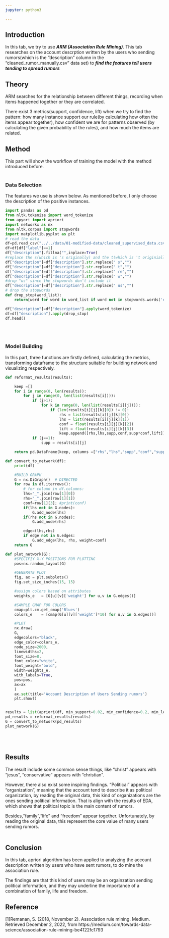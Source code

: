 ```yaml
---
jupyter: python3

---
```


## Introduction
In this tab, we try to use ***ARM (Association Rule Mining)***. This tab researches on the account descrption written by the users who sending rumors(which is the "description" column in the "cleaned_rumor_manually.csv" data set) to ***find the features tell users tending to spread rumors***


## Theory 

ARM searches for the relationship between different things, recording when items happened together or they are correlated. 

There exist 3 metrics(support, confidence, lift) when we try to find the pattern: how many instance support our rule(by calculating how often the items appear together), how confident we are for patterns observed (by calculating the given probability of the rules), and how much the items are related.




## Method
This part will show the workflow of training the model with the method introduced before.
<br></br>

### Data Selection
The features we use is shown below. As mentioned before, I only choose the description of the positive instances.
```python
import pandas as pd
from nltk.tokenize import word_tokenize
from apyori import apriori
import networkx as nx 
from nltk.corpus import stopwords
import matplotlib.pyplot as plt
# read the data
df=pd.read_csv("../../data/01-modified-data/cleaned_supervised_data.csv")
df=df[df["label"]==1]
df["description"].fillna("",inplace=True)
#replace the s(which is 's originally) and the t(which is 't originially) and re 
df["description"]=df["description"].str.replace(" s","")
df["description"]=df["description"].str.replace(" t","")
df["description"]=df["description"].str.replace(" re","")
df["description"]=df["description"].str.replace(" w","")
#drop "us" since the stopwords don't include it
df["description"]=df["description"].str.replace(" us","")
# drop the stopwords
def drop_stop(word_list):
    return[word for word in word_list if word not in stopwords.words('english')]

df["description"]=df["description"].apply(word_tokenize)
df=df["description"].apply(drop_stop)
df.head()
```

<br></br>


### Model Building
In this part, three functions are firstly defined, calculating the metrics, transforming dataframe to the structure suitable for building network and visualizing respectively.

```python
def reformat_results(results):

    keep =[]
    for i in range(0, len(results)):
        for j in range(0, len(list(results[i]))):
            if (j>1):
                for k in range(0, len(list(results[i][j]))):
                    if (len(results[i][j][k][0]) != 0):
                        rhs = list(results[i][j][k][0])
                        lhs = list(results[i][j][k][1])
                        conf = float(results[i][j][k][2])
                        lift = float(results[i][j][k][3])
                        keep.append([rhs,lhs,supp,conf,supp*conf,lift])
            if (j==1):
                supp = results[i][j]

    return pd.DataFrame(keep, columns =["rhs","lhs","supp","conf","supp x conf","lift"])

def convert_to_network(df):
    print(df)

    #BUILD GRAPH
    G = nx.DiGraph()  # DIRECTED
    for row in df.iterrows():
        # for column in df.columns:
        lhs="_".join(row[1][0])
        rhs="_".join(row[1][1])
        conf=row[1][3]; #print(conf)
        if(lhs not in G.nodes): 
            G.add_node(lhs)
        if(rhs not in G.nodes): 
            G.add_node(rhs)

        edge=(lhs,rhs)
        if edge not in G.edges:
            G.add_edge(lhs, rhs, weight=conf)
    return G

def plot_network(G):
    #SPECIFIY X-Y POSITIONS FOR PLOTTING
    pos=nx.random_layout(G)

    #GENERATE PLOT
    fig, ax = plt.subplots()
    fig.set_size_inches(15, 15)

    #assign colors based on attributes
    weights_e 	= [G[u][v]['weight'] for u,v in G.edges()]

    #SAMPLE CMAP FOR COLORS 
    cmap=plt.cm.get_cmap('Blues')
    colors_e 	= [cmap(G[u][v]['weight']*10) for u,v in G.edges()]

    #PLOT
    nx.draw(
    G,
    edgecolors="black",
    edge_color=colors_e,
    node_size=2000,
    linewidths=2,
    font_size=8,
    font_color="white",
    font_weight="bold",
    width=weights_e,
    with_labels=True,
    pos=pos,
    ax=ax
    )
    ax.set(title='Account Description of Users Sending rumors')
    plt.show()


results = list(apriori(df, min_support=0.02, min_confidence=0.2, min_length=3, max_length=2))
pd_results = reformat_results(results)
G = convert_to_network(pd_results)
plot_network(G)

```

<br></br>


## Results
The result include some common sense things, like "christ" appears with "jesus", "conservative" appears with "christian". 

However, there also exist some inspiring findings. "Political" appears with "organization", meaning that the account tend to describe it as political organization, by reading the original data, this kind of organizations are the ones sending political information. That is align with the results of EDA, which shows that political topic is the main content of rumors.

Besides,"family","life" and "freedom" appear together. Unfortunately, by reading the original data, this represent the core value of many users sending rumors.
<br></br>

## Conclusion

In this tab, apriori algorithm has been applied to analyzing the account description written by users who have sent rumors, to do mine the association rule.

The findings are that this kind of users may be an orgainzation sending political information, and they may underline the importance of a combination of family, life and freedom. 


## Reference
[1]Remanan, S. (2018, November 2). Association rule mining. Medium. Retrieved December 2, 2022, from https://medium.com/towards-data-science/association-rule-mining-be4122fc1793 

